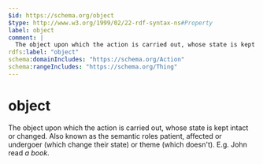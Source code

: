 ```yaml
---
$id: https://schema.org/object
$type: http://www.w3.org/1999/02/22-rdf-syntax-ns#Property
label: object
comment: |
  The object upon which the action is carried out, whose state is kept intact or changed. Also known as the semantic roles patient, affected or undergoer (which change their state) or theme (which doesn't). E.g. John read *a book*.
rdfs:label: "object"
schema:domainIncludes: "https://schema.org/Action"
schema:rangeIncludes: "https://schema.org/Thing"
---
```


# object

The object upon which the action is carried out, whose state is kept intact or changed. Also known as the semantic roles patient, affected or undergoer (which change their state) or theme (which doesn't). E.g. John read *a book*.

